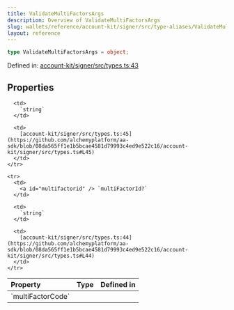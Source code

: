 ```yaml
---
title: ValidateMultiFactorsArgs
description: Overview of ValidateMultiFactorsArgs
slug: wallets/reference/account-kit/signer/src/type-aliases/ValidateMultiFactorsArgs
layout: reference
---
```


```ts
type ValidateMultiFactorsArgs = object;
```

Defined in: [account-kit/signer/src/types.ts:43](https://github.com/alchemyplatform/aa-sdk/blob/08da565ff1e1b5bcae4581d79993c4ed9e522c16/account-kit/signer/src/types.ts#L43)

## Properties

<table>
  <thead>
    <tr>
      <th align="left">Property</th>
      <th align="left">Type</th>
      <th align="left">Defined in</th>
    </tr>
  </thead>

  <tbody>
    <tr>
      <td>
        <a id="multifactorcode" /> `multiFactorCode`
      </td>

      <td>
        `string`
      </td>

      <td>
        [account-kit/signer/src/types.ts:45](https://github.com/alchemyplatform/aa-sdk/blob/08da565ff1e1b5bcae4581d79993c4ed9e522c16/account-kit/signer/src/types.ts#L45)
      </td>
    </tr>

    <tr>
      <td>
        <a id="multifactorid" /> `multiFactorId?`
      </td>

      <td>
        `string`
      </td>

      <td>
        [account-kit/signer/src/types.ts:44](https://github.com/alchemyplatform/aa-sdk/blob/08da565ff1e1b5bcae4581d79993c4ed9e522c16/account-kit/signer/src/types.ts#L44)
      </td>
    </tr>

  </tbody>
</table>
